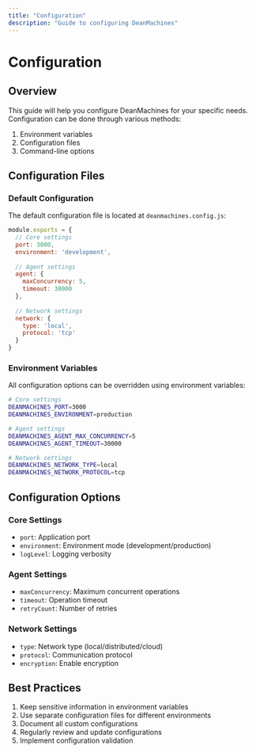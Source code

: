 ```yaml
---
title: "Configuration"
description: "Guide to configuring DeanMachines"
---
```


# Configuration

## Overview

This guide will help you configure DeanMachines for your specific needs. Configuration can be done through various methods:

1. Environment variables
2. Configuration files
3. Command-line options

## Configuration Files

### Default Configuration

The default configuration file is located at `deanmachines.config.js`:

```javascript
module.exports = {
  // Core settings
  port: 3000,
  environment: 'development',
  
  // Agent settings
  agent: {
    maxConcurrency: 5,
    timeout: 30000
  },
  
  // Network settings
  network: {
    type: 'local',
    protocol: 'tcp'
  }
}
```

### Environment Variables

All configuration options can be overridden using environment variables:

```bash
# Core settings
DEANMACHINES_PORT=3000
DEANMACHINES_ENVIRONMENT=production

# Agent settings
DEANMACHINES_AGENT_MAX_CONCURRENCY=5
DEANMACHINES_AGENT_TIMEOUT=30000

# Network settings
DEANMACHINES_NETWORK_TYPE=local
DEANMACHINES_NETWORK_PROTOCOL=tcp
```

## Configuration Options

### Core Settings

- `port`: Application port
- `environment`: Environment mode (development/production)
- `logLevel`: Logging verbosity

### Agent Settings

- `maxConcurrency`: Maximum concurrent operations
- `timeout`: Operation timeout
- `retryCount`: Number of retries

### Network Settings

- `type`: Network type (local/distributed/cloud)
- `protocol`: Communication protocol
- `encryption`: Enable encryption

## Best Practices

1. Keep sensitive information in environment variables
2. Use separate configuration files for different environments
3. Document all custom configurations
4. Regularly review and update configurations
5. Implement configuration validation

